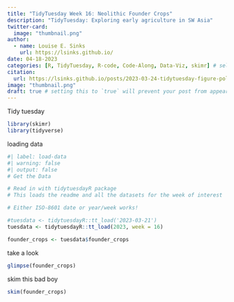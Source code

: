 ```yaml
---
title: "TidyTuesday Week 16: Neolithic Founder Crops"
description: "TidyTuesday: Exploring early agriculture in SW Asia"
twitter-card:
  image: "thumbnail.png"
author:
  - name: Louise E. Sinks
    url: https://lsinks.github.io/
date: 04-18-2023
categories: [R, TidyTuesday, R-code, Code-Along, Data-Viz, skimr] # self-defined categories
citation:
  url: https://lsinks.github.io/posts/2023-03-24-tidytuesday-figure-polishing/ 
image: "thumbnail.png"
draft: true # setting this to `true` will prevent your post from appearing on your listing page until you're ready!
---
```


Tidy tuesday

```r
library(skimr)
library(tidyverse)
```

loading data

```r
#| label: load-data
#| warning: false
#| output: false
# Get the Data

# Read in with tidytuesdayR package 
# This loads the readme and all the datasets for the week of interest

# Either ISO-8601 date or year/week works!

#tuesdata <- tidytuesdayR::tt_load('2023-03-21')
tuesdata <- tidytuesdayR::tt_load(2023, week = 16)

founder_crops <- tuesdata$founder_crops
```

take a look

```r
glimpse(founder_crops)
```

skim this bad boy

```r
skim(founder_crops)
```
